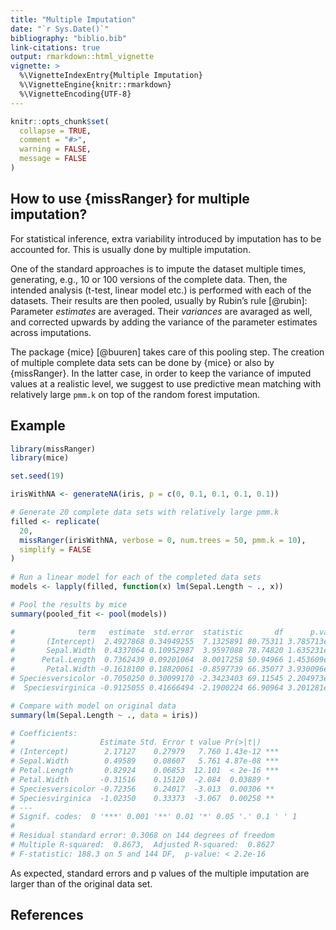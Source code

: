 ```yaml
---
title: "Multiple Imputation"
date: "`r Sys.Date()`"
bibliography: "biblio.bib"
link-citations: true
output: rmarkdown::html_vignette
vignette: >
  %\VignetteIndexEntry{Multiple Imputation}
  %\VignetteEngine{knitr::rmarkdown}
  %\VignetteEncoding{UTF-8}
---
```


```r
knitr::opts_chunk$set(
  collapse = TRUE,
  comment = "#>",
  warning = FALSE,
  message = FALSE
)
```

## How to use {missRanger} for multiple imputation?

For statistical inference, extra variability introduced by imputation has to be accounted for. This is usually done by multiple imputation.

One of the standard approaches is to impute the dataset multiple times, generating, e.g., 10 or 100 versions of the complete data. Then, the intended analysis (t-test, linear model etc.) is performed with each of the datasets. Their results are then pooled, usually by Rubin's rule [@rubin]: Parameter *estimates* are averaged. Their *variances* are avaraged as well, and corrected upwards by adding the variance of the parameter estimates across imputations.

The package {mice} [@buuren] takes care of this pooling step. The creation of multiple complete data sets can be done by {mice} or also by {missRanger}. In the latter case, in order to keep the variance of imputed values at a realistic level, we suggest to use predictive mean matching with relatively large `pmm.k` on top of the random forest imputation. 

## Example

```r
library(missRanger)
library(mice)

set.seed(19)

irisWithNA <- generateNA(iris, p = c(0, 0.1, 0.1, 0.1, 0.1))

# Generate 20 complete data sets with relatively large pmm.k
filled <- replicate(
  20, 
  missRanger(irisWithNA, verbose = 0, num.trees = 50, pmm.k = 10), 
  simplify = FALSE
)
                           
# Run a linear model for each of the completed data sets                          
models <- lapply(filled, function(x) lm(Sepal.Length ~ ., x))

# Pool the results by mice
summary(pooled_fit <- pool(models))

#              term   estimate  std.error  statistic       df      p.value
#       (Intercept)  2.4927868 0.34949255  7.1325891 80.75311 3.785713e-10
#       Sepal.Width  0.4337064 0.10952987  3.9597088 78.74820 1.635231e-04
#      Petal.Length  0.7362439 0.09201064  8.0017258 50.94966 1.453609e-10
#       Petal.Width -0.1618100 0.18820061 -0.8597739 66.35077 3.930096e-01
# Speciesversicolor -0.7050250 0.30099170 -2.3423403 69.11545 2.204973e-02
#  Speciesvirginica -0.9125055 0.41666494 -2.1900224 66.90964 3.201281e-02

# Compare with model on original data
summary(lm(Sepal.Length ~ ., data = iris))

# Coefficients:
#                   Estimate Std. Error t value Pr(>|t|)    
# (Intercept)        2.17127    0.27979   7.760 1.43e-12 ***
# Sepal.Width        0.49589    0.08607   5.761 4.87e-08 ***
# Petal.Length       0.82924    0.06853  12.101  < 2e-16 ***
# Petal.Width       -0.31516    0.15120  -2.084  0.03889 *  
# Speciesversicolor -0.72356    0.24017  -3.013  0.00306 ** 
# Speciesvirginica  -1.02350    0.33373  -3.067  0.00258 ** 
# ---
# Signif. codes:  0 '***' 0.001 '**' 0.01 '*' 0.05 '.' 0.1 ' ' 1
# 
# Residual standard error: 0.3068 on 144 degrees of freedom
# Multiple R-squared:  0.8673,	Adjusted R-squared:  0.8627 
# F-statistic: 188.3 on 5 and 144 DF,  p-value: < 2.2e-16
```

As expected, standard errors and p values of the multiple imputation are larger than of the original data set.

## References
